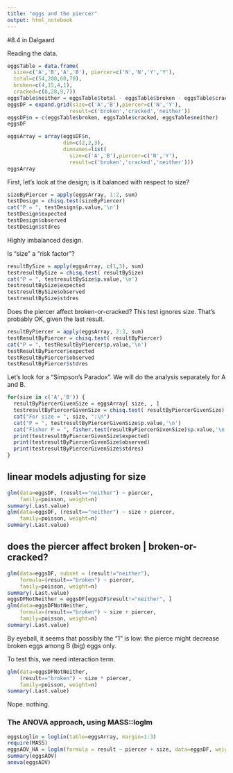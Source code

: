 ```yaml
---
title: "eggs and the piercer"
output: html_notebook
---
```


#8.4 in Dalgaard

Reading the data.
```r
eggsTable = data.frame(
  size=c('A','B','A','B'), piercer=c('N','N','Y','Y'),
  total=c(54,200,60,70), 
  broken=c(4,15,4,1), 
  cracked=c(8,28,9,7))
eggsTable$neither = eggsTable$total - eggsTable$broken - eggsTable$cracked
eggsDF = expand.grid(size=c('A','B'),piercer=c('N','Y'),
                    result=c('broken','cracked','neither'))
eggsDF$n = c(eggsTable$broken, eggsTable$cracked, eggsTable$neither)
eggsDF
```
```r
eggsArray = array(eggsDF$n, 
                  dim=c(2,2,3), 
                  dimnames=list(
                    size=c('A','B'),piercer=c('N','Y'),
                    result=c('broken','cracked','neither')))
eggsArray
```

First, let's look at the design; is it balanced with respect to size?

```r
sizeByPiercer = apply(eggsArray, 1:2, sum)
testDesign = chisq.test(sizeByPiercer)
cat("P = ", testDesign$p.value,'\n')
testDesign$expected
testDesign$observed
testDesign$stdres
```

Highly imbalanced design.

Is "size" a "risk factor"?
```r
resultBySize = apply(eggsArray, c(1,3), sum)
testresultBySize = chisq.test( resultBySize)
cat("P = ", testresultBySize$p.value,'\n')
testresultBySize$expected
testresultBySize$observed
testresultBySize$stdres
```

Does the piercer affect broken-or-cracked?
This test ignores size. That's probably OK, given the last result. 

```r
resultByPiercer = apply(eggsArray, 2:3, sum)
testResultByPiercer = chisq.test( resultByPiercer)
cat("P = ", testResultByPiercer$p.value,'\n')
testResultByPiercer$expected
testResultByPiercer$observed
testResultByPiercer$stdres
```

Let's look for a "Simpson's Paradox".
We will do the analysis separately for A and B.


```r
for(size in c('A','B')) {
  resultByPiercerGivenSize = eggsArray[ size, , ]
  testresultByPiercerGivenSize = chisq.test( resultByPiercerGivenSize)
  cat("For size = ", size, ":\n")
  cat("P = ", testresultByPiercerGivenSize$p.value,'\n')
  cat("Fisher P = ", fisher.test(resultByPiercerGivenSize)$p.value,'\n')
  print(testresultByPiercerGivenSize$expected)
  print(testresultByPiercerGivenSize$observed)
  print(testresultByPiercerGivenSize$stdres)
}
```

## linear models adjusting for size

```r
glm(data=eggsDF, (result=="neither") ~ piercer,
    family=poisson, weight=n)
summary(.Last.value)
glm(data=eggsDF, (result=="neither") ~ size + piercer,
    family=poisson, weight=n)
summary(.Last.value)

```

## does the piercer affect broken | broken-or-cracked?
```r
glm(data=eggsDF, subset = (result!="neither"), 
    formula=(result=="broken") ~ piercer,
    family=poisson, weight=n)
summary(.Last.value)
eggsDFNotNeither = eggsDF[eggsDF$result!="neither", ]
glm(data=eggsDFNotNeither, 
    formula=(result=="broken") ~ size + piercer,
    family=poisson, weight=n)
summary(.Last.value)
```

By eyeball, it seems that possibly the "1" is low: 
the pierce might decrease broken eggs among B (big) eggs only.

To test this, we need interaction term. 

```r
glm(data=eggsDFNotNeither, 
    (result=="broken") ~ size * piercer,
    family=poisson, weight=n)
summary(.Last.value) 
```

Nope. nothing.

### The ANOVA approach, using MASS::loglm
```r
eggsLoglin = loglin(table=eggsArray, margin=1:3)
require(MASS)
eggsAOV_HA = loglm(formula = result ~ piercer + size, data=eggsDF, weights= n)
summary(eggsAOV)
anova(eggsAOV)
```